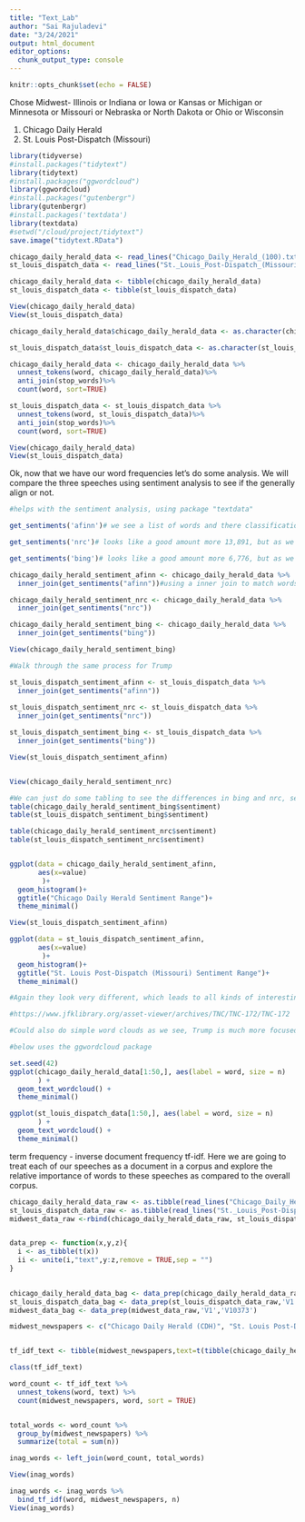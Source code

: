```yaml
---
title: "Text_Lab"
author: "Sai Rajuladevi"
date: "3/24/2021"
output: html_document
editor_options: 
  chunk_output_type: console
---
```

```r
knitr::opts_chunk$set(echo = FALSE)
```

Chose Midwest- Illinois or Indiana or Iowa or Kansas or Michigan or Minnesota or Missouri or Nebraska or North Dakota or Ohio or Wisconsin

(1) Chicago Daily Herald
(2) St. Louis Post-Dispatch (Missouri)


```r
library(tidyverse)
#install.packages("tidytext")
library(tidytext)
#install.packages("ggwordcloud")
library(ggwordcloud)
#install.packages("gutenbergr") 
library(gutenbergr)
#install.packages('textdata')
library(textdata)
#setwd("/cloud/project/tidytext")
save.image("tidytext.RData")
```

```r
chicago_daily_herald_data <- read_lines("Chicago_Daily_Herald_(100).txt")
st_louis_dispatch_data <- read_lines("St._Louis_Post-Dispatch_(Missouri)_(100).txt")

chicago_daily_herald_data <- tibble(chicago_daily_herald_data)
st_louis_dispatch_data <- tibble(st_louis_dispatch_data)

View(chicago_daily_herald_data)
View(st_louis_dispatch_data)

chicago_daily_herald_data$chicago_daily_herald_data <- as.character(chicago_daily_herald_data$chicago_daily_herald_data)

st_louis_dispatch_data$st_louis_dispatch_data <- as.character(st_louis_dispatch_data$st_louis_dispatch_data)

chicago_daily_herald_data <- chicago_daily_herald_data %>%
  unnest_tokens(word, chicago_daily_herald_data)%>%
  anti_join(stop_words)%>% 
  count(word, sort=TRUE)

st_louis_dispatch_data <- st_louis_dispatch_data %>%
  unnest_tokens(word, st_louis_dispatch_data)%>%
  anti_join(stop_words)%>% 
  count(word, sort=TRUE)

View(chicago_daily_herald_data)
View(st_louis_dispatch_data)
```


Ok, now that we have our word frequencies let's do some analysis. We will compare the three speeches using sentiment analysis to see if the generally align or not. 

```r
#helps with the sentiment analysis, using package "textdata"

get_sentiments('afinn')# we see a list of words and there classification, 2,467 - not really that many overall. 

get_sentiments('nrc')# looks like a good amount more 13,891, but as we can see words are classified in several different categories. 

get_sentiments('bing')# looks like a good amount more 6,776, but as we can see just negative and positive. 

chicago_daily_herald_sentiment_afinn <- chicago_daily_herald_data %>%
  inner_join(get_sentiments("afinn"))#using a inner join to match words and add the sentiment variable

chicago_daily_herald_sentiment_nrc <- chicago_daily_herald_data %>%
  inner_join(get_sentiments("nrc"))

chicago_daily_herald_sentiment_bing <- chicago_daily_herald_data %>%
  inner_join(get_sentiments("bing"))

View(chicago_daily_herald_sentiment_bing)

#Walk through the same process for Trump 

st_louis_dispatch_sentiment_afinn <- st_louis_dispatch_data %>%
  inner_join(get_sentiments("afinn"))
  
st_louis_dispatch_sentiment_nrc <- st_louis_dispatch_data %>%
  inner_join(get_sentiments("nrc"))

st_louis_dispatch_sentiment_bing <- st_louis_dispatch_data %>%
  inner_join(get_sentiments("bing"))

View(st_louis_dispatch_sentiment_afinn)


View(chicago_daily_herald_sentiment_nrc)
```



```r
#We can just do some tabling to see the differences in bing and nrc, seems like Kennedy's speech at least first glanced was much more balanced in terms of negative/positive sentiment
table(chicago_daily_herald_sentiment_bing$sentiment)
table(st_louis_dispatch_sentiment_bing$sentiment)

table(chicago_daily_herald_sentiment_nrc$sentiment)
table(st_louis_dispatch_sentiment_nrc$sentiment)


ggplot(data = chicago_daily_herald_sentiment_afinn, 
       aes(x=value)
        )+
  geom_histogram()+
  ggtitle("Chicago Daily Herald Sentiment Range")+
  theme_minimal()

View(st_louis_dispatch_sentiment_afinn)

ggplot(data = st_louis_dispatch_sentiment_afinn, 
       aes(x=value)
        )+
  geom_histogram()+
  ggtitle("St. Louis Post-Dispatch (Missouri) Sentiment Range")+
  theme_minimal()

#Again they look very different, which leads to all kinds of interesting questions around the current state of affairs at the time these speeches were given and enforces the idea that text needs to be analyzed in the context of when it was written.....Hermeneutics! I would reference this debate between Nixon and Kennedy to get a basic idea of the events being confronted at this time. 

#https://www.jfklibrary.org/asset-viewer/archives/TNC/TNC-172/TNC-172

#Could also do simple word clouds as we see, Trump is much more focused on the US whereas Kennedy references the "World" at a higher rate. 

#below uses the ggwordcloud package

set.seed(42)
ggplot(chicago_daily_herald_data[1:50,], aes(label = word, size = n)
       ) +
  geom_text_wordcloud() +
  theme_minimal()

ggplot(st_louis_dispatch_data[1:50,], aes(label = word, size = n)
       ) +
  geom_text_wordcloud() +
  theme_minimal()

```



term frequency - inverse document frequency tf-idf. Here we are going to treat
each of our speeches as a document in a corpus and explore the relative 
importance of words to these speeches as compared to the overall corpus. 
```r

chicago_daily_herald_data_raw <- as.tibble(read_lines("Chicago_Daily_Herald_(100).txt"))
st_louis_dispatch_data_raw <- as.tibble(read_lines("St._Louis_Post-Dispatch_(Missouri)_(100).txt"))
midwest_data_raw <-rbind(chicago_daily_herald_data_raw, st_louis_dispatch_data_raw)


data_prep <- function(x,y,z){
  i <- as_tibble(t(x))
  ii <- unite(i,"text",y:z,remove = TRUE,sep = "")
}
 

chicago_daily_herald_data_bag <- data_prep(chicago_daily_herald_data_raw,'V1','V4306')
st_louis_dispatch_data_bag <- data_prep(st_louis_dispatch_data_raw,'V1','V6067')
midwest_data_bag <- data_prep(midwest_data_raw,'V1','V10373')

midwest_newspapers <- c("Chicago Daily Herald (CDH)", "St. Louis Post-Dispatch (SLP-D)", "CDH & SLP-D Combined")


tf_idf_text <- tibble(midwest_newspapers,text=t(tibble(chicago_daily_herald_data_bag,st_louis_dispatch_data_bag, midwest_data_bag,.name_repair = "universal")))

class(tf_idf_text)

word_count <- tf_idf_text %>%
  unnest_tokens(word, text) %>%
  count(midwest_newspapers, word, sort = TRUE)


total_words <- word_count %>% 
  group_by(midwest_newspapers) %>% 
  summarize(total = sum(n))

inag_words <- left_join(word_count, total_words)

View(inag_words)

inag_words <- inag_words %>%
  bind_tf_idf(word, midwest_newspapers, n)
View(inag_words)

```


